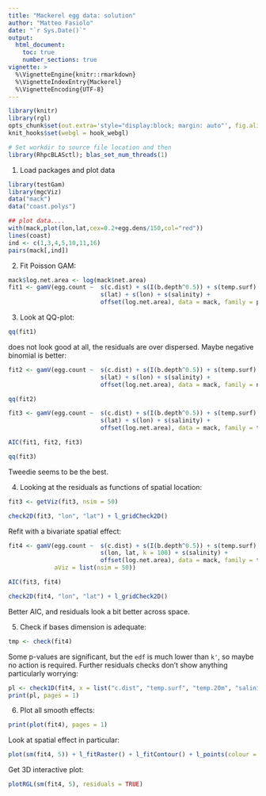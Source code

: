 ```yaml
---
title: "Mackerel egg data: solution"
author: "Matteo Fasiolo"
date: "`r Sys.Date()`"
output: 
  html_document:
    toc: true
    number_sections: true
vignette: >
  %\VignetteEngine{knitr::rmarkdown}
  %\VignetteIndexEntry{Mackerel}
  %\VignetteEncoding{UTF-8}
---
```

  
```r
library(knitr)
library(rgl)
opts_chunk$set(out.extra='style="display:block; margin: auto"', fig.align="center", tidy=FALSE)
knit_hooks$set(webgl = hook_webgl)
```

```r
# Set workdir to source file location and then
library(RhpcBLASctl); blas_set_num_threads(1)
```

1) Load packages and plot data
```r
library(testGam)
library(mgcViz)
data("mack")
data("coast.polys")

## plot data....
with(mack,plot(lon,lat,cex=0.2+egg.dens/150,col="red"))
lines(coast)
ind <- c(1,3,4,5,10,11,16)
pairs(mack[,ind])
```

2) Fit Poisson GAM:
```r
mack$log.net.area <- log(mack$net.area)
fit1 <- gamV(egg.count ~  s(c.dist) + s(I(b.depth^0.5)) + s(temp.surf) + s(temp.20m) + 
                          s(lat) + s(lon) + s(salinity) +
                          offset(log.net.area), data = mack, family = poisson)
```

3) Look at QQ-plot:
```r
qq(fit1)
```
does not look good at all, the residuals are over dispersed. Maybe negative binomial is better:
```r
fit2 <- gamV(egg.count ~  s(c.dist) + s(I(b.depth^0.5)) + s(temp.surf) + s(temp.20m) + 
                          s(lat) + s(lon) + s(salinity) +
                          offset(log.net.area), data = mack, family = nb)

qq(fit2)
```

```r
fit3 <- gamV(egg.count ~  s(c.dist) + s(I(b.depth^0.5)) + s(temp.surf) + s(temp.20m) + 
                          s(lat) + s(lon) + s(salinity) +
                          offset(log.net.area), data = mack, family = tw)

AIC(fit1, fit2, fit3)

qq(fit3)
```
Tweedie seems to be the best.

4) Looking at the residuals as functions of spatial location:
```r
fit3 <- getViz(fit3, nsim = 50)

check2D(fit3, "lon", "lat") + l_gridCheck2D()
```

Refit with a bivariate spatial effect:
```r
fit4 <- gamV(egg.count ~  s(c.dist) + s(I(b.depth^0.5)) + s(temp.surf) + s(temp.20m) + 
                          s(lon, lat, k = 100) + s(salinity) +
                          offset(log.net.area), data = mack, family = tw, 
             aViz = list(nsim = 50))

AIC(fit3, fit4)

check2D(fit4, "lon", "lat") + l_gridCheck2D()
```
Better AIC, and residuals look a bit better across space.

5) Check if bases dimension is adequate:
```r
tmp <- check(fit4)
```
Some p-values are significant, but the `edf` is much lower than `k'`, so maybe no action is required. Further residuals checks don't show anything particularly worrying:
```r
pl <- check1D(fit4, x = list("c.dist", "temp.surf", "temp.20m", "salinity")) + l_gridCheck1D() 
print(pl, pages = 1)
```

6) Plot all smooth effects:
```r
print(plot(fit4), pages = 1)
```

Look at spatial effect in particular:
```r
plot(sm(fit4, 5)) + l_fitRaster() + l_fitContour() + l_points(colour = 2, shape = 1)
```

Get 3D interactive plot:
```r
plotRGL(sm(fit4, 5), residuals = TRUE)
```

<!-- 7) Model with interaction between `b.depth` and spatial location: -->
<!-- ```{r mack11, message = F} -->
<!-- fit5 <- gamV(egg.count ~  s(lon, lat, k = 100) +  -->
<!--                           s(lon, lat, by = I(b.depth^0.5)) + -->
<!--                           s(I(b.depth^0.5)) + -->
<!--                           s(temp.20m) +  -->
<!--                           s(salinity) + -->
<!--                           s(temp.surf) + -->
<!--                           offset(log.net.area), data = mack, family = tw, -->
<!--              aViz = list(nsim = 50)) -->

<!-- AIC(fit4, fit5)  -->
<!-- ``` -->
<!-- Better AIC. Let's look at the spatial effects: -->
<!-- ```{r mack12, message = F} -->
<!-- print(plot(fit5, select = 1:2), pages = 1) -->
<!-- ``` -->